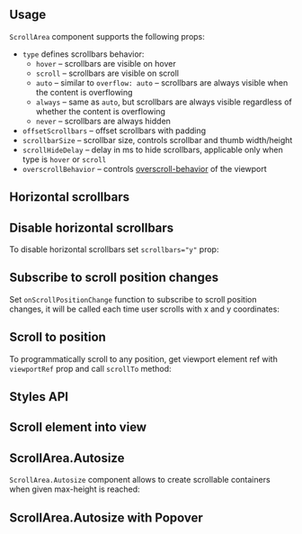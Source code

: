 

## Usage

`ScrollArea` component supports the following props:

- `type` defines scrollbars behavior:
  - `hover` – scrollbars are visible on hover
  - `scroll` – scrollbars are visible on scroll
  - `auto` – similar to `overflow: auto` – scrollbars are always visible when the content is overflowing
  - `always` – same as `auto`, but scrollbars are always visible regardless of whether the content is overflowing
  - `never` – scrollbars are always hidden
- `offsetScrollbars` – offset scrollbars with padding
- `scrollbarSize` – scrollbar size, controls scrollbar and thumb width/height
- `scrollHideDelay` – delay in ms to hide scrollbars, applicable only when type is `hover` or `scroll`
- `overscrollBehavior` – controls [overscroll-behavior](https://developer.mozilla.org/en-US/docs/Web/CSS/overscroll-behavior) of the viewport

<Demo data={ScrollAreaDemos.usage} />

## Horizontal scrollbars

<Demo data={ScrollAreaDemos.horizontal} />

## Disable horizontal scrollbars

To disable horizontal scrollbars set `scrollbars="y"` prop:

<Demo data={ScrollAreaDemos.scrollbars} />

## Subscribe to scroll position changes

Set `onScrollPositionChange` function to subscribe to scroll position changes,
it will be called each time user scrolls with x and y coordinates:

<Demo data={ScrollAreaDemos.scrollPosition} />

## Scroll to position

To programmatically scroll to any position,
get viewport element ref with `viewportRef` prop and call `scrollTo` method:

<Demo data={ScrollAreaDemos.scrollTo} />

## Styles API

<Demo data={ScrollAreaDemos.stylesApi} />

## Scroll element into view

<Demo data={ScrollAreaDemos.scrollIntoView} />

## ScrollArea.Autosize

`ScrollArea.Autosize` component allows to create scrollable containers when given max-height is reached:

<Demo data={ScrollAreaDemos.maxHeight} />

## ScrollArea.Autosize with Popover

<Demo data={ScrollAreaDemos.autosizePopover} />
